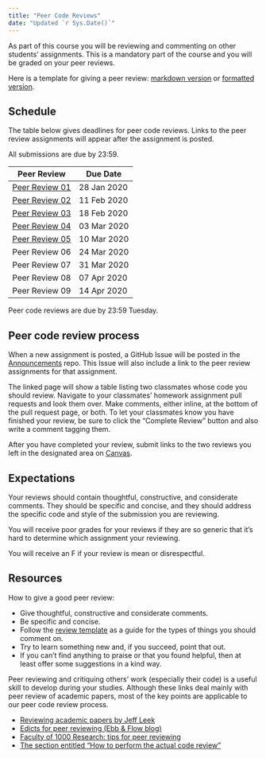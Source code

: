 ```yaml
---
title: "Peer Code Reviews"
date: "Updated `r Sys.Date()`"
---
```



As part of this course you will be reviewing and commenting on other students' 
assignments. This is a mandatory part of the course and you will be graded on 
your peer reviews.

Here is a template for giving a peer review: [markdown version](https://raw.githubusercontent.com/USF-Psych-DataSci/DataSci-home/master/content/evaluation/peer-review-template.md)
or [formatted version](/evaluation/peer-review-template).

## Schedule

The table below gives deadlines for peer code reviews. Links to the peer review
assignments will appear after the assignment is posted.

All submissions are due by 23:59.

|  Peer Review   |  Due Date   |
|----------------|-------------|
| [Peer Review 01](/evaluation/hw01/pr01) | 28 Jan 2020 |
| [Peer Review 02](/evaluation/hw02/pr02) | 11 Feb 2020 |
| [Peer Review 03](/evaluation/hw03/pr03) | 18 Feb 2020 |
| [Peer Review 04](/evaluation/hw04/pr04) | 03 Mar 2020 |
| [Peer Review 05](/evaluation/hw05/pr05) | 10 Mar 2020 |
| Peer Review 06 | 24 Mar 2020 |
| Peer Review 07 | 31 Mar 2020 |
| Peer Review 08 | 07 Apr 2020 |
| Peer Review 09 | 14 Apr 2020 |

Peer code reviews are due by 23:59 Tuesday. 


## Peer code review process

When a new assignment is posted, a GitHub Issue will be posted in the
[Announcements](https://github.com/USF-Psych-DataSci-2020/Announcements) 
repo. This Issue will also include a link to the peer review assignments for
that assignment.

The linked page will show a table listing two classmates whose code you should 
review. Navigate to your classmates' homework assignment pull requests and look 
them over. Make comments, either inline, at the bottom of the pull request page,
or both. To let your classmates know you have finished your review, be sure to
click the "Complete Review" button and also write a comment tagging them.

After you have completed your review, submit links to the two reviews you left 
in the designated area on [Canvas](https://usflearn.instructure.com/courses/1481210).


## Expectations

Your reviews should contain thoughtful, constructive, and considerate comments. 
They should be specific and concise, and they should address the specific code
and style of the submission you are reviewing.

You will receive poor grades for your reviews if they are so generic that it's 
hard to determine which assignment your reviewing.

You will receive an F if your review is mean or disrespectful.


## Resources

How to give a good peer review:

- Give thoughtful, constructive and considerate comments.
- Be specific and concise.
- Follow the [review template](https://raw.githubusercontent.com/USF-Psych-DataSci/DataSci-home/master/content/evaluation/peer-review-template.md)
  as a guide for the types of things you should comment on.
- Try to learn something new and, if you succeed, point that out.
- If you can't find anything to praise or that you found helpful, then at least offer some suggestions in a kind way.

Peer reviewing and critiquing others' work (especially their code) is a useful 
skill to develop during your studies. Although these links deal mainly with peer 
review of academic papers, most of the key points are applicable to our peer 
code review process.

- [Reviewing academic papers by Jeff Leek](https://github.com/jtleek/reviews/blob/master/README.md)
- [Edicts for peer reviewing (Ebb & Flow blog)](http://evol-eco.blogspot.ca/2014/09/edicts-for-peer-reviewing.html)
- [Faculty of 1000 Research: tips for peer reviewing](http://f1000research.com/peer-reviewing-tips)
- [The section entitled "How to perform the actual code review"](http://zonca.github.io/2014/08/code-review-for-scientific-computing.html)
